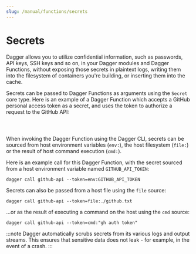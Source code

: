 ```yaml
---
slug: /manual/functions/secrets
---
```


# Secrets

Dagger allows you to utilize confidential information, such as passwords, API keys, SSH keys and so on, in your Dagger modules and Dagger Functions, without exposing those secrets in plaintext logs, writing them into the filesystem of containers you're building, or inserting them into the cache.

Secrets can be passed to Dagger Functions as arguments using the `Secret` core type. Here is an example of a Dagger Function which accepts a GitHub personal access token as a secret, and uses the token to authorize a request to the GitHub API:

<Tabs groupId="language">
<TabItem value="Go">

```go file=../../cookbook/snippets/secret-variable/go/main.go
```

</TabItem>
<TabItem value="Python">

```python file=../../cookbook/snippets/secret-variable/python/main.py
```


</TabItem>
<TabItem value="TypeScript">

```typescript file=../../cookbook/snippets/secret-variable/typescript/index.ts
```

</TabItem>
</Tabs>

When invoking the Dagger Function using the Dagger CLI, secrets can be sourced from host environment variables (`env:`), the host filesystem (`file:`) or the result of host command execution (`cmd:`).

Here is an example call for this Dagger Function, with the secret sourced from a host environment variable named `GITHUB_API_TOKEN`:

```shell
dagger call github-api --token=env:GITHUB_API_TOKEN
```

Secrets can also be passed from a host file using the `file` source:

```shell
dagger call github-api --token=file:./github.txt
```

...or as the result of executing a command on the host using the `cmd` source:

```shell
dagger call github-api --token=cmd:"gh auth token"
```

:::note
Dagger automatically scrubs secrets from its various logs and output streams. This ensures that sensitive data does not leak - for example, in the event of a crash.
:::
